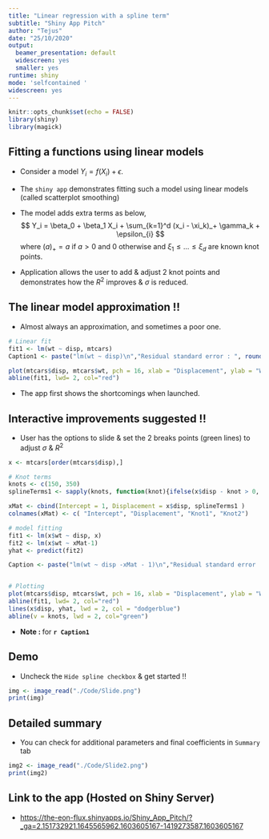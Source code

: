 ```yaml
---
title: "Linear regression with a spline term"
subtitle: "Shiny App Pitch"
author: "Tejus"
date: "25/10/2020"
output: 
  beamer_presentation: default
  widescreen: yes
  smaller: yes
runtime: shiny
mode: 'selfcontained '
widescreen: yes
---
```


```r
knitr::opts_chunk$set(echo = FALSE)
library(shiny)
library(magick)
```

## Fitting a functions using linear models

* Consider a model $Y_i = f(X_i) + \epsilon$. 

* The `shiny app` demonstrates fitting such a model using linear models (called scatterplot smoothing)

* The model adds extra terms as below,
  $$
  Y_i = \beta_0 + \beta_1 X_i + \sum_{k=1}^d (x_i - \xi_k)_+ \gamma_k + \epsilon_{i}
  $$
where $(a)_+ = a$ if $a > 0$ and $0$ otherwise and $\xi_1 \leq ... \leq \xi_d$ are known knot points.

* Application allows the user to add & adjust 2 knot points and demonstrates how the $R^2$
improves & $\sigma$ is reduced.


## The linear model approximation !! 

- Almost always an approximation, and sometimes a poor one.

```r
# Linear fit
fit1 <- lm(wt ~ disp, mtcars)
Caption1 <- paste("lm(wt ~ disp)\n","Residual standard error : ", round(summary(fit1)$sigma,4), "  R-square : ", round(summary(fit1)$r.squared,4), sep="" )

plot(mtcars$disp, mtcars$wt, pch = 16, xlab = "Displacement", ylab = "Weight)", main = Caption1  )
abline(fit1, lwd= 2, col="red")

```
- The app first shows the shortcomings when launched. 


## Interactive improvements suggested !! 

- User has the options to slide & set the 2 breaks points (green lines) to adjust $\sigma$ & $R^2$


```r
x <- mtcars[order(mtcars$disp),]

# Knot terms
knots <- c(150, 350)
splineTerms1 <- sapply(knots, function(knot){ifelse(x$disp - knot > 0, (x$disp - knot)^2, 0) })

xMat <- cbind(Intercept = 1, Displacement = x$disp, splineTerms1 )
colnames(xMat) <- c( "Intercept", "Displacement", "Knot1", "Knot2")

# model fitting
fit1 <- lm(x$wt ~ disp, x)
fit2 <- lm(x$wt ~ xMat-1)
yhat <- predict(fit2)

Caption <- paste("lm(wt ~ disp -xMat - 1)\n","Residual standard error : ", round(summary(fit2)$sigma,4), "  R-square : ", round(summary(fit2)$r.squared,4), sep="" )


# Plotting
plot(mtcars$disp, mtcars$wt, pch = 16, xlab = "Displacement", ylab = "Weight", main = Caption )
abline(fit1, lwd= 2, col="red")
lines(x$disp, yhat, lwd = 2, col = "dodgerblue")
abline(v = knots, lwd = 2, col="green")

```

- **Note : ** for **`r Caption1`**


## Demo 

- Uncheck the `Hide spline checkbox` & get started !!

```r

img <- image_read("./Code/Slide.png")
print(img)

```

## Detailed summary

- You can check for additional parameters and final coefficients in `Summary` tab

```r

img2 <- image_read("./Code/Slide2.png")
print(img2)

```

## Link to the app (Hosted on Shiny Server)

- <https://the-eon-flux.shinyapps.io/Shiny_App_Pitch/?_ga=2.151732921.1645565962.1603605167-1419273587.1603605167>















